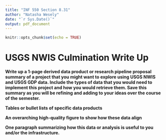 ```yaml
---
title: "INF 550 Section 8.31"
author: "Natasha Wesely"
date: "`r Sys.Date()`"
output: pdf_document
---
```


```r
knitr::opts_chunk$set(echo = TRUE)
```

# USGS NWIS Culmination Write Up
**Write up a 1-page derived data product or research pipeline proposal summary of a project that you might want to explore using USGS NWIS and USGS GDP data. Include the types of data that you would need to implement this project and how you would retrieve them. Save this summary as you will be refining and adding to your ideas over the course of the semester.**


**Tables or bullet lists of specific data products**

**An overarching high-quality figure to show how these data align**

**One paragraph summarizing how this data or analysis is useful to you and/or the infrastructure.**



